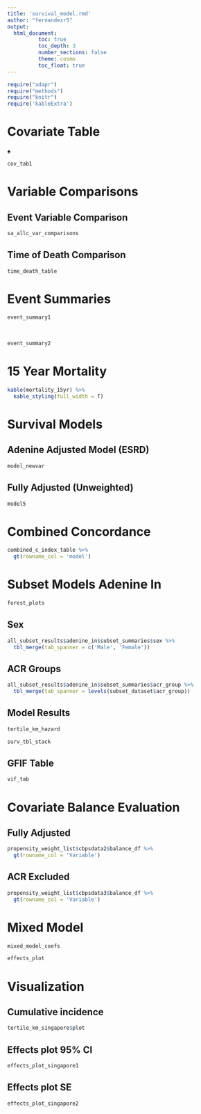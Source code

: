 ---
title: 'survival_model.rmd'
author: "fernandezr5"
output: 
  html_document:
          toc: true  
          toc_depth: 3
          number_sections: false
          theme: cosmo
          toc_float: true
---
  
```{r,echo=FALSE,message=FALSE,warning=FALSE,include=FALSE}
require("adapr") 
require("methods") 
require("knitr") 
require('kableExtra')
```

# Covariate Table
♠
```{r echo=FALSE, fig.align='center'}
cov_tab1
```

# Variable Comparisons

## Event Variable Comparison

```{r echo=FALSE}
sa_allc_var_comparisons
```

## Time of Death Comparison

```{r echo=FALSE}
time_death_table
```

# Event Summaries

```{r echo=FALSE, fig.align='center'}
event_summary1
```

<br>

  ```{r echo=FALSE, fig.align='center'}
event_summary2
```

# 15 Year Mortality

```{r echo=FALSE}
kable(mortality_15yr) %>%
  kable_styling(full_width = T)
```

# Survival Models

## Adenine Adjusted Model (ESRD)

```{r echo=FALSE, fig.align='center'}
model_newvar
```

## Fully Adjusted (Unweighted)

```{r echo=FALSE, fig.align='center'}
model5
```

# Combined Concordance

```{r echo=FALSE}
combined_c_index_table %>%
  gt(rowname_col = 'model')
```

# Subset Models Adenine In

```{r echo=FALSE, fig.align='center'}
forest_plots
```

## Sex

```{r echo=FALSE, fig.align='center'}
all_subset_results$adenine_in$subset_summaries$sex %>%
  tbl_merge(tab_spanner = c('Male', 'Female'))
```

## ACR Groups

```{r echo=FALSE}
all_subset_results$adenine_in$subset_summaries$acr_group %>%
  tbl_merge(tab_spanner = levels(subset_dataset$acr_group))
```

## Model Results

```{r echo=FALSE, fig.align='center'}
tertile_km_hazard
```

```{r echo=FALSE, fig.align='center'}
surv_tbl_stack
```

## GFIF Table

```{r echo=FALSE}
vif_tab
```

# Covariate Balance Evaluation

## Fully Adjusted

```{r echo=FALSE}
propensity_weight_list$cbpsdata2$balance_df %>%
  gt(rowname_col = 'Variable')
```

## ACR Excluded

```{r echo=FALSE}
propensity_weight_list$cbpsdata3$balance_df %>%
  gt(rowname_col = 'Variable')
```

# Mixed Model

```{r echo=FALSE}
mixed_model_coefs
```

```{r echo=FALSE, fig.align='center'}
effects_plot
```

# Visualization

## Cumulative incidence

```{r echo=FALSE, fig.align='center', warning = F, message=F}
tertile_km_singapore$plot
```

## Effects plot 95% CI

```{r echo=FALSE, fig.align='center'}
effects_plot_singapore1
```

## Effects plot SE

```{r echo=FALSE, fig.align='center'}
effects_plot_singapore2
```
